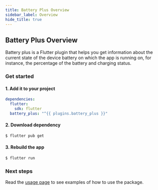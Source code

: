 ```yaml
---
title: Battery Plus Overview
sidebar_label: Overview
hide_title: true
---
```


## Battery Plus Overview

Battery plus is a Flutter plugin that helps you get information about the current state of the device battery on which the app is running on, for instance, the percentage of the battery and charging status.

### Get started

#### 1. Add it to your project

```yaml {4} title="pubspec.yaml"
dependencies:
  flutter:
    sdk: flutter
  battery_plus: "^{{ plugins.battery_plus }}"
```

#### 2. Download dependency

```bash
$ flutter pub get
```

#### 3. Rebuild the app

```bash
$ flutter run
```

### Next steps

Read the [usage page](usage.mdx) to see examples of how to use the package.
